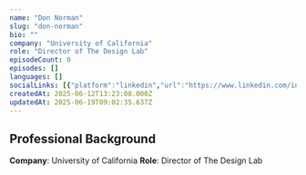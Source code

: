 ```yaml
---
name: "Don Norman"
slug: "don-norman"
bio: ""
company: "University of California"
role: "Director of The Design Lab"
episodeCount: 0
episodes: []
languages: []
socialLinks: [{"platform":"linkedin","url":"https://www.linkedin.com/in/donnorman/"}]
createdAt: 2025-06-12T13:23:08.000Z
updatedAt: 2025-06-19T09:02:35.637Z
---
```


## Professional Background

**Company**: University of California
**Role**: Director of The Design Lab
